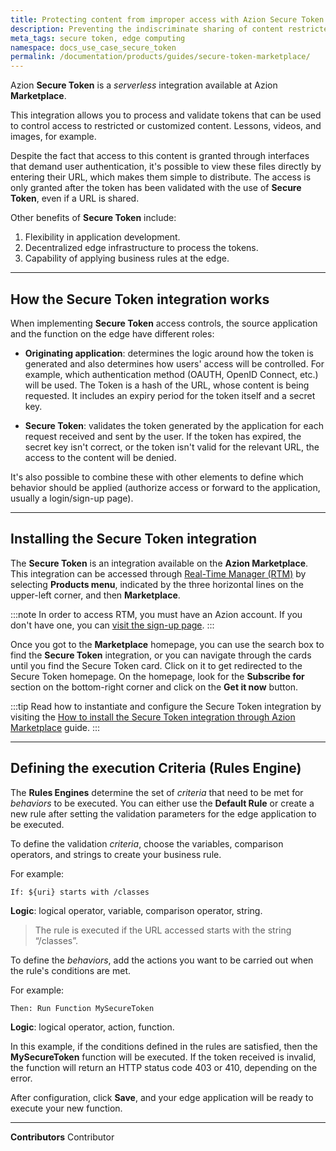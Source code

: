 ```yaml
---
title: Protecting content from improper access with Azion Secure Token
description: Preventing the indiscriminate sharing of content restricted to customers
meta_tags: secure token, edge computing
namespace: docs_use_case_secure_token
permalink: /documentation/products/guides/secure-token-marketplace/
---
```


Azion **Secure Token** is a *serverless* integration available at Azion **Marketplace**. 

This integration allows you to process and validate tokens that can be used to control access to restricted or customized content. Lessons, videos, and images, for example.

Despite the fact that access to this content is granted through interfaces that demand user authentication, it's possible to view these files directly by entering their URL, which makes them simple to distribute. The access is only granted after the token has been validated with the use of **Secure Token**, even if a URL is shared.

Other benefits of **Secure Token** include:

1. Flexibility in application development.
2. Decentralized edge infrastructure to process the tokens.
3. Capability of applying business rules at the edge.

---

## How the Secure Token integration works

When implementing **Secure Token** access controls, the source application and the function on the edge have different roles:

- **Originating application**: determines the logic around how the token is generated and also determines how users' access will be controlled. For example, which authentication method (OAUTH, OpenID Connect, etc.) will be used. The Token is a hash of the URL, whose content is being requested. It includes an expiry period for the token itself and a secret key.

- **Secure Token**: validates the token generated by the application for each request received and sent by the user. If the token has expired, the secret key isn't correct, or the token isn't valid for the relevant URL, the access to the content will be denied.

It's also possible to combine these with other elements to define which behavior should be applied (authorize access or forward to the application, usually a login/sign-up page).

---

## Installing the Secure Token integration

The **Secure Token** is an integration available on the **Azion Marketplace**. This integration can be accessed through [Real-Time Manager (RTM)](https://manager.azion.com/) by selecting **Products menu**, indicated by the three horizontal lines on the upper-left corner, and then **Marketplace**.

:::note
In order to access RTM, you must have an Azion account. If you don't have one, you can [visit the sign-up page](https://manager.azion.com/signup).
:::

Once you got to the **Marketplace** homepage, you can use the search box to find the **Secure Token** integration, or you can navigate through the cards until you find the Secure Token card. Click on it to get redirected to the Secure Token homepage. On the homepage, look for the **Subscribe for** section on the bottom-right corner and click on the **Get it now** button.

:::tip
Read how to instantiate and configure the Secure Token integration by visiting the [How to install the Secure Token integration through Azion Marketplace](/en/documentation/products/guides/secure-token/) guide.
:::

---

## Defining the execution Criteria (Rules Engine)

The **Rules Engines** determine the set of *criteria* that need to be met for *behaviors* to be executed. You can either use the **Default Rule** or create a new rule after setting the validation parameters for the edge application to be executed.

To define the validation *criteria*, choose the variables, comparison operators, and strings to create your business rule.

For example:

`If: ${uri} starts with /classes`

**Logic**: logical operator, variable, comparison operator, string.

> The rule is executed if the URL accessed starts with the string “/classes”.

To define the *behaviors*, add the actions you want to be carried out when the rule's conditions are met. 

For example:

`Then: Run Function MySecureToken`

**Logic**: logical operator, action, function.

In this example, if the conditions defined in the rules are satisfied, then the **MySecureToken** function will be executed. If the token received is invalid, the function will return an HTTP status code 403 or 410, depending on the error. 

After configuration, click **Save**, and your edge application will be ready to execute your new function.



---


**Contributors** <ContributorList>Contributor</ContributorList>
